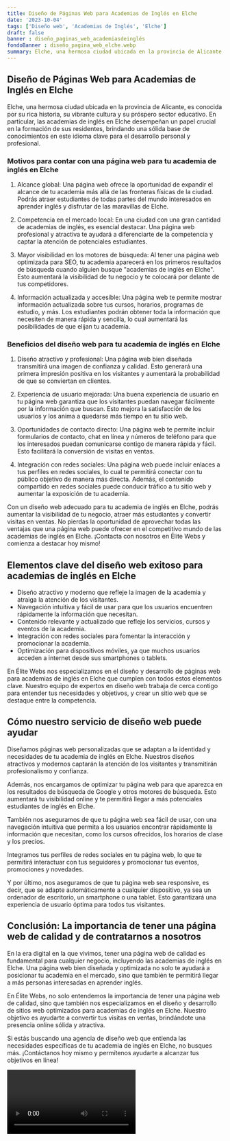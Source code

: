 ```yaml
---
title: Diseño de Páginas Web para Academias de Inglés en Elche
date: '2023-10-04'
tags: ['Diseño web', 'Academias de Inglés', 'Elche']
draft: false
banner : diseño_paginas_web_academiasdeinglés
fondoBanner : diseño_pagina_web_elche.webp
summary: Elche, una hermosa ciudad ubicada en la provincia de Alicante, es conocida por su rica historia, su vibrante cultura y su próspero sector educativo. En particular, las academias de inglés en Elche desempeñan un papel crucial en la formación de sus residentes, brindando una sólida base de conocimientos en este idioma clave para el desarrollo personal y profesional.
---
```


## Diseño de Páginas Web para Academias de Inglés en Elche

Elche, una hermosa ciudad ubicada en la provincia de Alicante, es conocida por su rica historia, su vibrante cultura y su próspero sector educativo. En particular, las academias de inglés en Elche desempeñan un papel crucial en la formación de sus residentes, brindando una sólida base de conocimientos en este idioma clave para el desarrollo personal y profesional.

### Motivos para contar con una página web para tu academia de inglés en Elche

1. Alcance global: Una página web ofrece la oportunidad de expandir el alcance de tu academia más allá de las fronteras físicas de la ciudad. Podrás atraer estudiantes de todas partes del mundo interesados en aprender inglés y disfrutar de las maravillas de Elche.

2. Competencia en el mercado local: En una ciudad con una gran cantidad de academias de inglés, es esencial destacar. Una página web profesional y atractiva te ayudará a diferenciarte de la competencia y captar la atención de potenciales estudiantes.

3. Mayor visibilidad en los motores de búsqueda: Al tener una página web optimizada para SEO, tu academia aparecerá en los primeros resultados de búsqueda cuando alguien busque "academias de inglés en Elche". Esto aumentará la visibilidad de tu negocio y te colocará por delante de tus competidores.

4. Información actualizada y accesible: Una página web te permite mostrar información actualizada sobre tus cursos, horarios, programas de estudio, y más. Los estudiantes podrán obtener toda la información que necesiten de manera rápida y sencilla, lo cual aumentará las posibilidades de que elijan tu academia.

### Beneficios del diseño web para tu academia de inglés en Elche

1. Diseño atractivo y profesional: Una página web bien diseñada transmitirá una imagen de confianza y calidad. Esto generará una primera impresión positiva en los visitantes y aumentará la probabilidad de que se conviertan en clientes.

2. Experiencia de usuario mejorada: Una buena experiencia de usuario en tu página web garantiza que los visitantes puedan navegar fácilmente por la información que buscan. Esto mejora la satisfacción de los usuarios y los anima a quedarse más tiempo en tu sitio web.

3. Oportunidades de contacto directo: Una página web te permite incluir formularios de contacto, chat en línea y números de teléfono para que los interesados puedan comunicarse contigo de manera rápida y fácil. Esto facilitará la conversión de visitas en ventas.

4. Integración con redes sociales: Una página web puede incluir enlaces a tus perfiles en redes sociales, lo cual te permitirá conectar con tu público objetivo de manera más directa. Además, el contenido compartido en redes sociales puede conducir tráfico a tu sitio web y aumentar la exposición de tu academia.

Con un diseño web adecuado para tu academia de inglés en Elche, podrás aumentar la visibilidad de tu negocio, atraer más estudiantes y convertir visitas en ventas. No pierdas la oportunidad de aprovechar todas las ventajas que una página web puede ofrecer en el competitivo mundo de las academias de inglés en Elche. ¡Contacta con nosotros en Élite Webs y comienza a destacar hoy mismo!

<GifSeo />

<Cta />

## Elementos clave del diseño web exitoso para academias de inglés en Elche

- Diseño atractivo y moderno que refleje la imagen de la academia y atraiga la atención de los visitantes.
- Navegación intuitiva y fácil de usar para que los usuarios encuentren rápidamente la información que necesitan.
- Contenido relevante y actualizado que refleje los servicios, cursos y eventos de la academia.
- Integración con redes sociales para fomentar la interacción y promocionar la academia.
- Optimización para dispositivos móviles, ya que muchos usuarios acceden a internet desde sus smartphones o tablets.

En Élite Webs nos especializamos en el diseño y desarrollo de páginas web para academias de inglés en Elche que cumplen con todos estos elementos clave. Nuestro equipo de expertos en diseño web trabaja de cerca contigo para entender tus necesidades y objetivos, y crear un sitio web que se destaque entre la competencia.

## Cómo nuestro servicio de diseño web puede ayudar

Diseñamos páginas web personalizadas que se adaptan a la identidad y necesidades de tu academia de inglés en Elche. Nuestros diseños atractivos y modernos captarán la atención de los visitantes y transmitirán profesionalismo y confianza.

Además, nos encargamos de optimizar tu página web para que aparezca en los resultados de búsqueda de Google y otros motores de búsqueda. Esto aumentará tu visibilidad online y te permitirá llegar a más potenciales estudiantes de inglés en Elche.

También nos aseguramos de que tu página web sea fácil de usar, con una navegación intuitiva que permita a los usuarios encontrar rápidamente la información que necesitan, como los cursos ofrecidos, los horarios de clase y los precios.

Integramos tus perfiles de redes sociales en tu página web, lo que te permitirá interactuar con tus seguidores y promocionar tus eventos, promociones y novedades.

Y por último, nos aseguramos de que tu página web sea responsive, es decir, que se adapte automáticamente a cualquier dispositivo, ya sea un ordenador de escritorio, un smartphone o una tablet. Esto garantizará una experiencia de usuario óptima para todos tus visitantes.

## Conclusión: La importancia de tener una página web de calidad y de contratarnos a nosotros

En la era digital en la que vivimos, tener una página web de calidad es fundamental para cualquier negocio, incluyendo las academias de inglés en Elche. Una página web bien diseñada y optimizada no solo te ayudará a posicionar tu academia en el mercado, sino que también te permitirá llegar a más personas interesadas en aprender inglés.

En Élite Webs, no solo entendemos la importancia de tener una página web de calidad, sino que también nos especializamos en el diseño y desarrollo de sitios web optimizados para academias de inglés en Elche. Nuestro objetivo es ayudarte a convertir tus visitas en ventas, brindándote una presencia online sólida y atractiva.

Si estás buscando una agencia de diseño web que entienda las necesidades específicas de tu academia de inglés en Elche, no busques más. ¡Contáctanos hoy mismo y permítenos ayudarte a alcanzar tus objetivos en línea!

<Video />

<CtaBot job='Academias de Inglés' city='Elche'/>

<Gmaps query='Elche+españa+maps' />